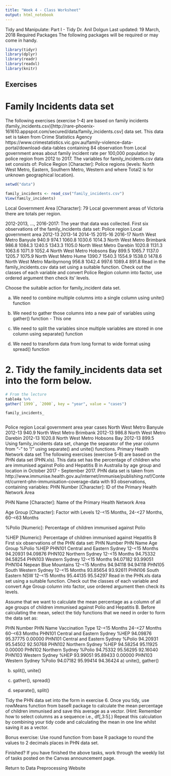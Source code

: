```yaml
---
title: "Week 4 - Class Worksheet"
output: html_notebook
---
```



Tidy and Manipulate: Part I - Tidy
Dr. Anil Dolgun
Last updated: 19 March, 2018
Required Packages
The following packages will be required or may come in handy.

```r
library(tidyr)
library(dplyr)
library(readr)
library(readxl)
library(knitr)
```

## Exercises
# Family Incidents data set
The following exercises (exercise 1-4) are based on family incidents (family_incidents.csv)[http://rare-phoenix-161610.appspot.com/secured/data/family_incidents.csv] data set. This data set is taken from Crime Statistics Agency https://www.crimestatistics.vic.gov.au/family-violence-data-portal/download-data-tables containing 84 observation from Local government areas about family incident rate per 100,000 population by police region from 2012 to 2017. The variables for family_incidents.csv data set consists of:
Police Region [Character]: Police regions (levels: North West Metro, Eastern, Southern Metro, Western and where Total2 is for unknown geographical location).

```r
setwd("data")

family_incidents <- read_csv("family_incidents.csv")
View(family_incidents)

```

Local Government Area [Character]: 79 Local government areas of Victoria there are totals per region.

2012-2013, ..., 2016-2017: The year that data was collected.
First six observations of the family_incidents data set:
Police region	Local government area	2012-13	2013-14	2014-15	2015-16	2016-17
North West Metro	Banyule	940.9	974.1	1060.8	1030.6	1014.3
North West Metro	Brimbank	986.8	1084.3	1240.5	1343.3	1105.0
North West Metro	Darebin	1020.8	1131.3	1063.6	1071.9	1052.4
North West Metro	Hobsons Bay	899.5	1065.7	1137.0	1205.7	1075.9
North West Metro	Hume	1390.7	1540.3	1554.9	1538.0	1478.6
North West Metro	Maribyrnong	956.8	1042.4	997.6	1089.4	891.8
Read in the family_incidents.csv data set using a suitable function. Check out the classes of each variable and convert Police Region column into factor, use ordered argument then check its’ levels.

Choose the suitable action for family_incident data set.

 a) We need to combine multiple columns into a single column using unite() function

 b) We need to gather those columns into a new pair of variables using gather() function - This one

 c) We need to split the variables since multiple variables are stored in one column using separate() function

 d) We need to transform data from long format to wide format using spread() function

# 2. Tidy the family_incidents data set into the form below.

```r
# From the lecture
table4a %>%
gather(`1999`, `2000`, key = "year", value = "cases")

family_incidents_



```

Police region	Local government area	year	cases
North West Metro	Banyule	2012-13	940.9
North West Metro	Brimbank	2012-13	986.8
North West Metro	Darebin	2012-13	1020.8
North West Metro	Hobsons Bay	2012-13	899.5
Using family_incidents data set, change the separator of the year column from "-" to "/" using  separate() and unite() functions.
Primary Health Network data set
The following exercises (exercise 5-8) are based on the PHN data set (PHN.xls). This data set has the percentage of children who are immunised against Polio and Hepatitis B in Australia by age group and location in October 2017 - September 2017. PHN data set is taken from http://www.immunise.health.gov.au/internet/immunise/publishing.nsf/Content/current-phn-immunisation-coverage-data with 93 observations, containing variables:
PHN Number [Character]: ID of the Primary Health Network Area

PHN Name [Character]: Name of the Primary Health Network Area

Age Group [Character]: Factor with Levels 12-<15 Months, 24-<27 Months, 60-<63 Months

%Polio [Numeric]: Percentage of children immunised against Polio

%HEP [Numeric]: Percentage of children immunised against Hepatitis B
First six observations of the PHN data set:
PHN Number	PHN Name	Age Group	%Polio	%HEP
PHN101	Central and Eastern Sydney	12-<15 Months	94.20931	94.09876
PHN102	Northern Sydney	12-<15 Months	94.75332	94.58254
PHN103	Western Sydney	12-<15 Months	94.07182	93.99051
PHN104	Nepean Blue Mountains	12-<15 Months	94.94118	94.94118
PHN105	South Western Sydney	12-<15 Months	93.85654	93.92611
PHN106	South Eastern NSW	12-<15 Months	95.44135	95.54297
Read in the PHN.xls data set using a suitable function. Check out the classes of each variable and convert Age Group column into factor, use ordered argument then check its levels.

Assume that we want to calculate the mean percentage as a column of all age groups of children immunised against Polio and Hepatitis B. Before calculating the mean, select the tidy functions that we need in order to form the data set as:

PHN Number	PHN Name	Vaccination Type	12-<15 Months	24-<27 Months	60-<63 Months
PHN101	Central and Eastern Sydney	%HEP	94.09876	95.37775	0.00000
PHN101	Central and Eastern Sydney	%Polio	94.20931	95.54502	92.50768
PHN102	Northern Sydney	%HEP	94.58254	95.11925	0.00000
PHN102	Northern Sydney	%Polio	94.75332	95.56295	92.16040
PHN103	Western Sydney	%HEP	93.99051	95.89433	0.00000
PHN103	Western Sydney	%Polio	94.07182	95.99414	94.36424
 a) unite(), gather()

 b) split(), unite()

 c) gather(), spread()

 d) separate(), split()

Tidy the PHN data set into the form in exercise 6. Once you tidy, use rowMeans function from baseR package to calculate the mean percentage of children immunised and save this average as a vector. (Hint: Remember how to select columns as a sequence i.e., df[,3:5].) Repeat this calculation by combining your tidy code and calculating the mean in one line whilst saving it as a vector.

Bonus exercise: Use round function from base R package to round the values to 2 decimals places in PHN data set.

Finished?
If you have finished the above tasks, work through the weekly list of tasks posted on the Canvas announcement page.

Return to Data Preprocessing Website